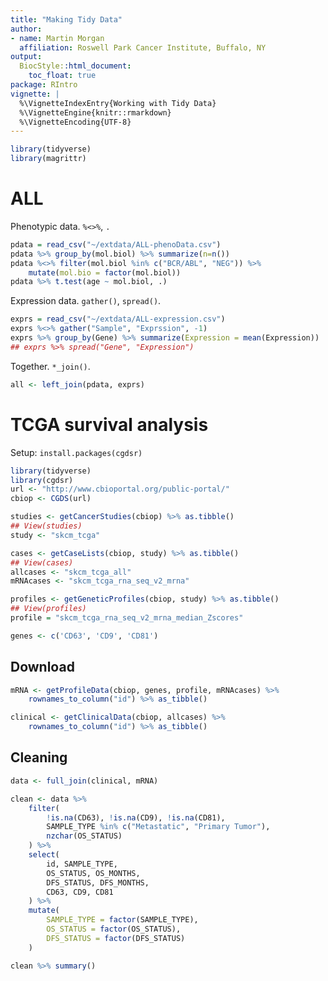 ```yaml
---
title: "Making Tidy Data"
author:
- name: Martin Morgan
  affiliation: Roswell Park Cancer Institute, Buffalo, NY
output:
  BiocStyle::html_document:
    toc_float: true
package: RIntro
vignette: |
  %\VignetteIndexEntry{Working with Tidy Data}
  %\VignetteEngine{knitr::rmarkdown}
  %\VignetteEncoding{UTF-8}
---
```


```r
library(tidyverse)
library(magrittr)
```

# ALL

Phenotypic data. `%<>%`, `.`

```r
pdata = read_csv("~/extdata/ALL-phenoData.csv")
pdata %>% group_by(mol.biol) %>% summarize(n=n())
pdata %<>% filter(mol.biol %in% c("BCR/ABL", "NEG")) %>%
    mutate(mol.bio = factor(mol.biol))
pdata %>% t.test(age ~ mol.biol, .)
```

Expression data. `gather()`, `spread()`.

```r
exprs = read_csv("~/extdata/ALL-expression.csv")
exprs %<>% gather("Sample", "Exprssion", -1)
exprs %>% group_by(Gene) %>% summarize(Expression = mean(Expression))
## exprs %>% spread("Gene", "Expression")
```

Together. `*_join()`.

```r
all <- left_join(pdata, exprs)
```

# TCGA survival analysis

Setup: `install.packages(cgdsr)`

```r
library(tidyverse)
library(cgdsr)
url <- "http://www.cbioportal.org/public-portal/"
cbiop <- CGDS(url)

studies <- getCancerStudies(cbiop) %>% as.tibble()
## View(studies)
study <- "skcm_tcga"

cases <- getCaseLists(cbiop, study) %>% as.tibble()
## View(cases)
allcases <- "skcm_tcga_all"
mRNAcases <- "skcm_tcga_rna_seq_v2_mrna"

profiles <- getGeneticProfiles(cbiop, study) %>% as.tibble()
## View(profiles)
profile = "skcm_tcga_rna_seq_v2_mrna_median_Zscores"

genes <- c('CD63', 'CD9', 'CD81')
```

## Download

```r
mRNA <- getProfileData(cbiop, genes, profile, mRNAcases) %>%
    rownames_to_column("id") %>% as_tibble()

clinical <- getClinicalData(cbiop, allcases) %>%
    rownames_to_column("id") %>% as_tibble()
```

## Cleaning

```r
data <- full_join(clinical, mRNA)

clean <- data %>%
    filter(
        !is.na(CD63), !is.na(CD9), !is.na(CD81),
        SAMPLE_TYPE %in% c("Metastatic", "Primary Tumor"),
        nzchar(OS_STATUS)
    ) %>%
    select(
        id, SAMPLE_TYPE,
        OS_STATUS, OS_MONTHS,
        DFS_STATUS, DFS_MONTHS,
        CD63, CD9, CD81
    ) %>%
    mutate(
        SAMPLE_TYPE = factor(SAMPLE_TYPE),
        OS_STATUS = factor(OS_STATUS),
        DFS_STATUS = factor(DFS_STATUS)
    )

clean %>% summary()
```
